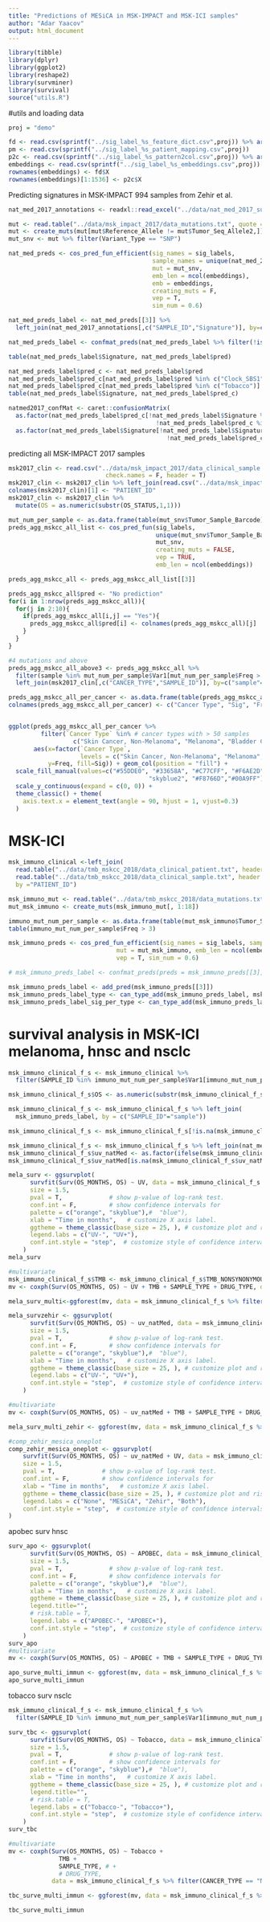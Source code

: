 ---
title: "Predictions of MESiCA in MSK-IMPACT and MSK-ICI samples"
author: "Adar Yaacov"
output: html_document
---

```{r setup, include=FALSE}
library(tibble)
library(dplyr)
library(ggplot2)
library(reshape2)
library(survminer)
library(survival)
source("utils.R")
```

#utils and loading data
```{r}
proj = "demo"

fd <- read.csv(sprintf("../sig_label_%s_feature_dict.csv",proj)) %>% arrange(X0)
pm <- read.csv(sprintf("../sig_label_%s_patient_mapping.csv",proj))
p2c <- read.csv(sprintf("../sig_label_%s_pattern2col.csv",proj)) %>% arrange(X0)
embeddings <- read.csv(sprintf("../sig_label_%s_embeddings.csv",proj))[,-1]
rownames(embeddings) <- fd$X
rownames(embeddings)[1:1536] <- p2c$X
```

Predicting signatures in MSK-IMPACT 994 samples from Zehir et al.
```{r}
nat_med_2017_annotations <- readxl::read_excel("../data/nat_med_2017_sup.xlsx", sheet = 7)

mut <- read.table("../data/msk_impact_2017/data_mutations.txt", quote = "", sep = "\t", header = T)[,1:16]
mut <- create_muts(mut[mut$Reference_Allele != mut$Tumor_Seq_Allele2,])
mut_snv <- mut %>% filter(Variant_Type == "SNP")
```

```{r}
nat_med_preds <- cos_pred_fun_efficient(sig_names = sig_labels, 
                                        sample_names = unique(nat_med_2017_annotations$SAMPLE_ID), 
                                        mut = mut_snv, 
                                        emb_len = ncol(embeddings), 
                                        emb = embeddings, 
                                        creating_muts = F,
                                        vep = T, 
                                        sim_num = 0.6)

nat_med_preds_label <- nat_med_preds[[3]] %>% 
  left_join(nat_med_2017_annotations[,c("SAMPLE_ID","Signature")], by=c("sample"="SAMPLE_ID"))

nat_med_preds_label <- confmat_preds(nat_med_preds_label %>% filter(!is.na(APOBEC)))

table(nat_med_preds_label$Signature, nat_med_preds_label$pred)

nat_med_preds_label$pred_c <- nat_med_preds_label$pred
nat_med_preds_label$pred_c[nat_med_preds_label$pred %in% c("Clock_SBS1","Clock_SBS5")] <- "Ageing"
nat_med_preds_label$pred_c[nat_med_preds_label$pred %in% c("Tobacco")] <- "Smoking"
table(nat_med_preds_label$Signature, nat_med_preds_label$pred_c)

natmed2017_confMat <- caret::confusionMatrix(
  as.factor(nat_med_preds_label$pred_c[!nat_med_preds_label$Signature %in% c("Other", "TMZ","BRCA1/2") & 
                                         !nat_med_preds_label$pred_c %in% c("HRD","No prediction")]),
  as.factor(nat_med_preds_label$Signature[!nat_med_preds_label$Signature %in% c("Other", "TMZ","BRCA1/2") & 
                                            !nat_med_preds_label$pred_c %in% c("HRD","No prediction")]))
```

predicting all MSK-IMPACT 2017 samples 
```{r MSK-IMPACT data loading}
msk2017_clin <- read.csv("../data/msk_impact_2017/data_clinical_sample.csv", 
                           check.names = F, header = T)
msk2017_clin <- msk2017_clin %>% left_join(read.csv("../data/msk_impact_2017/data_clinical_patient.csv", check.names = F, header = T),by = "ן»¿PATIENT_ID")
colnames(msk2017_clin)[1] <- "PATIENT_ID"
msk2017_clin <- msk2017_clin %>%
  mutate(OS = as.numeric(substr(OS_STATUS,1,1)))
```

```{r MSK-IMPACT predicting}
mut_num_per_sample <- as.data.frame(table(mut_snv$Tumor_Sample_Barcode))
preds_agg_mskcc_all_list <- cos_pred_fun(sig_labels, 
                                         unique(mut_snv$Tumor_Sample_Barcode), 
                                         mut_snv,
                                         creating_muts = FALSE, 
                                         vep = TRUE, 
                                         emb_len = ncol(embeddings))

preds_agg_mskcc_all <- preds_agg_mskcc_all_list[[3]]

preds_agg_mskcc_all$pred <- "No prediction"
for(i in 1:nrow(preds_agg_mskcc_all)){
  for(j in 2:10){
    if(preds_agg_mskcc_all[i,j] == "Yes"){
      preds_agg_mskcc_all$pred[i] <- colnames(preds_agg_mskcc_all)[j]
    }
  }
}

#4 mutations and above
preds_agg_mskcc_all_above3 <- preds_agg_mskcc_all %>% 
  filter(sample %in% mut_num_per_sample$Var1[mut_num_per_sample$Freq > 3]) %>%
  left_join(msk2017_clin[,c("CANCER_TYPE","SAMPLE_ID")], by=c("sample"="SAMPLE_ID"))

preds_agg_mskcc_all_per_cancer <- as.data.frame(table(preds_agg_mskcc_all_above3$CANCER_TYPE, preds_agg_mskcc_all_above3$pred))
colnames(preds_agg_mskcc_all_per_cancer) <- c("Cancer Type", "Sig", "Freq")


ggplot(preds_agg_mskcc_all_per_cancer %>% 
         filter(`Cancer Type` %in% # cancer types with > 50 samples
                  c("Skin Cancer, Non-Melanoma", "Melanoma", "Bladder Cancer", "Breast Cancer","Head and Neck Cancer", "Non-Small Cell Lung Cancer", "Small Cell Lung Cancer", "Ovarian Cancer","Thyroid Cancer","Prostate Cancer","Soft Tissue Sarcoma","Colorectal Cancer", "Esophagogastric Cancer","Glioma","Endometrial Cancer", "Pancreatic Cancer", "Hepatobiliary Cancer", "Renal Cell Carcinoma","Mature B-Cell Neoplasms")),
       aes(x=factor(`Cancer Type`,
                    levels = c("Skin Cancer, Non-Melanoma", "Melanoma", "Bladder Cancer", "Breast Cancer","Head and Neck Cancer", "Non-Small Cell Lung Cancer", "Small Cell Lung Cancer", "Ovarian Cancer","Thyroid Cancer","Prostate Cancer","Soft Tissue Sarcoma","Colorectal Cancer","Esophagogastric Cancer","Glioma","Endometrial Cancer", "Pancreatic Cancer","Hepatobiliary Cancer", "Renal Cell Carcinoma","Mature B-Cell Neoplasms")), 
           y=Freq, fill=Sig)) + geom_col(position = "fill") + 
  scale_fill_manual(values=c("#55DDE0", "#33658A", "#C77CFF", "#F6AE2D", "#F26419", "#999999",
                                       "skyblue2", "#F8766D","#00A9FF")) + 
  scale_y_continuous(expand = c(0, 0)) +
  theme_classic() + theme(
    axis.text.x = element_text(angle = 90, hjust = 1, vjust=0.3)
  )

```

# MSK-ICI 
```{r}

msk_immuno_clinical <-left_join(
  read.table("../data/tmb_mskcc_2018/data_clinical_patient.txt", header = T, sep = "\t", check.names = F, quote = ""), 
  read.table("../data/tmb_mskcc_2018/data_clinical_sample.txt", header = T, sep = "\t", check.names = F, quote = ""),
  by ="PATIENT_ID")

msk_immuno_mut <- read.table("../data/tmb_mskcc_2018/data_mutations.txt", header = T, sep = "\t", check.names = F, quote = "")
mut_msk_immuno <- create_muts(msk_immuno_mut[, 1:18])

immuno_mut_num_per_sample <- as.data.frame(table(mut_msk_immuno$Tumor_Sample_Barcode))
table(immuno_mut_num_per_sample$Freq > 3)

msk_immuno_preds <- cos_pred_fun_efficient(sig_names = sig_labels, sample_names = unique(mut_msk_immuno$Tumor_Sample_Barcode),
                              mut = mut_msk_immuno, emb_len = ncol(embeddings), emb = embeddings, creating_muts = F,
                              vep = T, sim_num = 0.6)

# msk_immuno_preds_label <- confmat_preds(preds = msk_immuno_preds[[3]], sig_col = 11, rounds = F, filt = F)

msk_immuno_preds_label <- add_pred(msk_immuno_preds[[3]])
msk_immuno_preds_label_type <- can_type_add(msk_immuno_preds_label, msk_immuno_clinical)[[1]]
msk_immuno_preds_label_sig_per_type <- can_type_add(msk_immuno_preds_label, msk_immuno_clinical)[[2]]

```

# survival analysis in MSK-ICI melanoma, hnsc and nsclc
```{r}
msk_immuno_clinical_f_s <- msk_immuno_clinical %>% 
  filter(SAMPLE_ID %in% immuno_mut_num_per_sample$Var1[immuno_mut_num_per_sample$Freq > 3])

msk_immuno_clinical_f_s$OS <- as.numeric(substr(msk_immuno_clinical_f_s$OS_STATUS,1,1))

msk_immuno_clinical_f_s <- msk_immuno_clinical_f_s %>% left_join(
  msk_immuno_preds_label, by = c("SAMPLE_ID"="sample"))

msk_immuno_clinical_f_s <- msk_immuno_clinical_f_s[!is.na(msk_immuno_clinical_f_s$APOBEC),]

msk_immuno_clinical_f_s <- msk_immuno_clinical_f_s %>% left_join(nat_med_2017_annotations[,c("Signature","SAMPLE_ID")], by = c("SAMPLE_ID"))
msk_immuno_clinical_f_s$uv_natMed <- as.factor(ifelse(msk_immuno_clinical_f_s$Signature =="UV", 1,0))
msk_immuno_clinical_f_s$uv_natMed[is.na(msk_immuno_clinical_f_s$uv_natMed)] <- 0

mela_surv <- ggsurvplot(
      survfit(Surv(OS_MONTHS, OS) ~ UV, data = msk_immuno_clinical_f_s %>% filter(CANCER_TYPE == "Melanoma")), # survfit object with calculated statistics.
      size = 1.5,
      pval = T,             # show p-value of log-rank test.
      conf.int = F,         # show confidence intervals for 
      palette = c("orange", "skyblue"),#  "blue"),
      xlab = "Time in months",   # customize X axis label.
      ggtheme = theme_classic(base_size = 25, ), # customize plot and risk table with a theme.
      legend.labs = c("UV-", "UV+"),
      conf.int.style = "step",  # customize style of confidence intervals
    )
mela_surv

#multivariate 
msk_immuno_clinical_f_s$TMB <- msk_immuno_clinical_f_s$TMB_NONSYNONYMOUS
mv <- coxph(Surv(OS_MONTHS, OS) ~ UV + TMB + SAMPLE_TYPE + DRUG_TYPE, data = msk_immuno_clinical_f_s %>% filter(CANCER_TYPE == "Melanoma"))

mela_surv_multi<-ggforest(mv, data = msk_immuno_clinical_f_s %>% filter(CANCER_TYPE == "Melanoma"), fontsize = 1)

mela_survzehir <- ggsurvplot(
      survfit(Surv(OS_MONTHS, OS) ~ uv_natMed, data = msk_immuno_clinical_f_s %>% filter(CANCER_TYPE == "Melanoma")), # survfit object with calculated statistics.
      size = 1.5,
      pval = T,             # show p-value of log-rank test.
      conf.int = F,         # show confidence intervals for 
      palette = c("orange", "skyblue"),#  "blue"),
      xlab = "Time in months",   # customize X axis label.
      ggtheme = theme_classic(base_size = 25, ), # customize plot and risk table with a theme.
      legend.labs = c("UV-", "UV+"),
      conf.int.style = "step",  # customize style of confidence intervals
    )

#multivariate 
mv <- coxph(Surv(OS_MONTHS, OS) ~ uv_natMed + TMB + SAMPLE_TYPE + DRUG_TYPE, data = msk_immuno_clinical_f_s %>% filter(CANCER_TYPE == "Melanoma"))

mela_surv_multi_zehir <- ggforest(mv, data = msk_immuno_clinical_f_s %>% filter(CANCER_TYPE == "Melanoma"), fontsize = 1)

#comp_zehir_mesica_oneplot
comp_zehir_mesica_oneplot <- ggsurvplot(
    survfit(Surv(OS_MONTHS, OS) ~ uv_natMed + UV, data = msk_immuno_clinical_f_s %>% filter(CANCER_TYPE == "Melanoma")), # survfit object with calculated statistics.
    size = 1.5,
    pval = T,             # show p-value of log-rank test.
    conf.int = F,         # show confidence intervals for 
    xlab = "Time in months",   # customize X axis label.
    ggtheme = theme_classic(base_size = 25, ), # customize plot and risk table with a theme.
    legend.labs = c("None", "MESiCA", "Zehir", "Both"),
    conf.int.style = "step",  # customize style of confidence intervals
)

```

apobec surv hnsc
```{r}
surv_apo <- ggsurvplot(
      survfit(Surv(OS_MONTHS, OS) ~ APOBEC, data = msk_immuno_clinical_f_s %>% filter(CANCER_TYPE == "Head and Neck Cancer")), # survfit object with calculated statistics.
      size = 1.5,
      pval = T,             # show p-value of log-rank test.
      conf.int = F,         # show confidence intervals for 
      palette = c("orange", "skyblue"),#  "blue"),
      xlab = "Time in months",   # customize X axis label.
      ggtheme = theme_classic(base_size = 25, ), # customize plot and risk table with a theme.
      legend.title="",
      # risk.table = T,
      legend.labs = c("APOBEC-", "APOBEC+"), 
      conf.int.style = "step",  # customize style of confidence intervals
    )
surv_apo
#multivariate 
mv <- coxph(Surv(OS_MONTHS, OS) ~ APOBEC + TMB + SAMPLE_TYPE + DRUG_TYPE, data = msk_immuno_clinical_f_s %>% filter(CANCER_TYPE == "Head and Neck Cancer"))

apo_surve_multi_immun <- ggforest(mv, data = msk_immuno_clinical_f_s %>% filter(CANCER_TYPE == "Head and Neck Cancer"), fontsize = 1)
apo_surve_multi_immun

```

tobacco surv nsclc
```{r}
msk_immuno_clinical_f_s <- msk_immuno_clinical_f_s %>% 
  filter(SAMPLE_ID %in% immuno_mut_num_per_sample$Var1[immuno_mut_num_per_sample$Freq > 11])

surv_tbc <- ggsurvplot(
      survfit(Surv(OS_MONTHS, OS) ~ Tobacco, data = msk_immuno_clinical_f_s %>% filter(CANCER_TYPE == "Non-Small Cell Lung Cancer")), # survfit object with calculated statistics.
      size = 1.5,
      pval = T,             # show p-value of log-rank test.
      conf.int = F,         # show confidence intervals for 
      palette = c("orange", "skyblue"),#  "blue"),
      xlab = "Time in months",   # customize X axis label.
      ggtheme = theme_classic(base_size = 25, ), # customize plot and risk table with a theme.
      legend.title="",
      # risk.table = T,
      legend.labs = c("Tobacco-", "Tobacco+"), 
      conf.int.style = "step",  # customize style of confidence intervals
    )
surv_tbc

#multivariate 
mv <- coxph(Surv(OS_MONTHS, OS) ~ Tobacco + 
              TMB + 
              SAMPLE_TYPE, # +
              # DRUG_TYPE,
            data = msk_immuno_clinical_f_s %>% filter(CANCER_TYPE == "Non-Small Cell Lung Cancer"))

tbc_surve_multi_immun <- ggforest(mv, data = msk_immuno_clinical_f_s %>% filter(CANCER_TYPE == "Non-Small Cell Lung Cancer"), fontsize = 1)

tbc_surve_multi_immun

```
